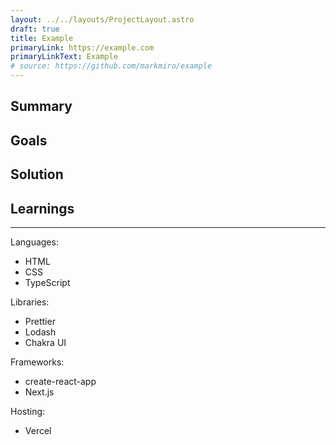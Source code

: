 ```yaml
---
layout: ../../layouts/ProjectLayout.astro
draft: true
title: Example
primaryLink: https://example.com
primaryLinkText: Example
# source: https://github.com/markmiro/example
---
```



## Summary



## Goals



## Solution



## Learnings



---

Languages:

- HTML
- CSS
- TypeScript

Libraries:

- Prettier
- Lodash
- Chakra UI

Frameworks:

- create-react-app
- Next.js

Hosting:

- Vercel
